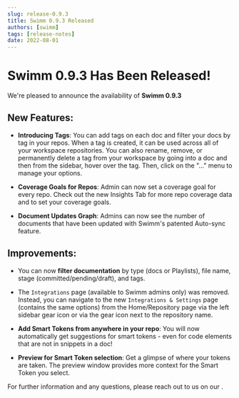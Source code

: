 ```yaml
---
slug: release-0.9.3
title: Swimm 0.9.3 Released
authors: [swimm] 
tags: [release-notes]
date: 2022-08-01
---
```


# Swimm 0.9.3 Has Been Released!

We're pleased to announce the availability of **Swimm 0.9.3**<SwimmMoji text="release"/>

<SwimmReleaseBlogPost version="0.9.3" />

<SwimmReleaseVideo version="0.9.3" />

## New Features:
- **Introducing Tags**: You can add tags on each doc and filter your docs by tag in your repos. When a tag is created, it can be used across all of your workspace repositories. You can also rename, remove, or permanently delete a tag from your workspace by going into a doc and then from the sidebar, hover over the tag. Then, click on the "..." menu to manage your options.

- **Coverage Goals for Repos**: Admin can now set a coverage goal for every repo. Check out the new Insights Tab for more repo coverage data and to set your coverage goals.

- **Document Updates Graph**: Admins can now see the number of documents that have been updated with Swimm's patented Auto-sync feature.

## Improvements:
- You can now **filter documentation** by type (docs or Playlists), file name, stage (committed/pending/draft), and tags. 

- The `Integrations` page (available to Swimm admins only) was removed. Instead, you can navigate to the new `Integrations & Settings` page (contains the same options) from the Home/Repository page via the left sidebar gear icon or via the gear icon next to the repository name. 

- **Add Smart Tokens from anywhere in your repo**: You will now automatically get suggestions for smart tokens - even for code elements that are not in snippets in a doc! 

- **Preview for Smart Token selection**: Get a glimpse of where your tokens are taken. The preview window provides more context for the Smart Token you select.

For further information and any questions, please reach out to us on our <SwimmLink target="slack" />.

<SwimmReleaseTweet version="0.9.3" />